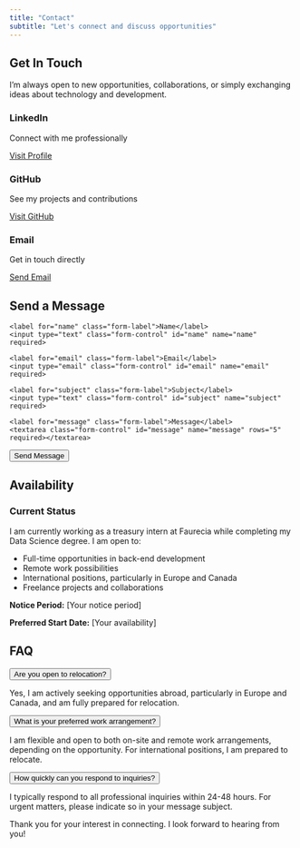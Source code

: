 ```yaml
---
title: "Contact"
subtitle: "Let's connect and discuss opportunities"
---
```


::: {.text-center .mb-5}
## Get In Touch

I'm always open to new opportunities, collaborations, or simply exchanging ideas about technology and development.
:::

::: {.contact-grid}
::: {.contact-card .card}
::: {.contact-icon}
<i class="bi bi-linkedin"></i>
:::

### LinkedIn

Connect with me professionally

[Visit Profile](https://www.linkedin.com/in/joao-veiga1/){.btn .btn-primary .mt-3}
:::

::: {.contact-card .card}
::: {.contact-icon}
<i class="bi bi-github"></i>
:::

### GitHub

See my projects and contributions

[Visit GitHub](https://github.com/Veiga-a){.btn .btn-primary .mt-3}
:::

::: {.contact-card .card}
::: {.contact-icon}
<i class="bi bi-envelope"></i>
:::

### Email

Get in touch directly

[Send Email](mailto:jvicveiga@gmail.com){.btn .btn-primary .mt-3}
:::
:::

## Send a Message

::: {.contact-form}
<form action="https://formspree.io/f/your-formspree-endpoint" method="POST">
  <div class="mb-3">
    <label for="name" class="form-label">Name</label>
    <input type="text" class="form-control" id="name" name="name" required>
  </div>
  
  <div class="mb-3">
    <label for="email" class="form-label">Email</label>
    <input type="email" class="form-control" id="email" name="email" required>
  </div>
  
  <div class="mb-3">
    <label for="subject" class="form-label">Subject</label>
    <input type="text" class="form-control" id="subject" name="subject" required>
  </div>
  
  <div class="mb-3">
    <label for="message" class="form-label">Message</label>
    <textarea class="form-control" id="message" name="message" rows="5" required></textarea>
  </div>
  
  <button type="submit" class="btn btn-primary">Send Message</button>
</form>
:::

## Availability

::: {.card .mb-4}
::: {.card-body}
### Current Status

I am currently working as a treasury intern at Faurecia while completing my Data Science degree. I am open to:

- Full-time opportunities in back-end development
- Remote work possibilities
- International positions, particularly in Europe and Canada
- Freelance projects and collaborations

**Notice Period:** [Your notice period]

**Preferred Start Date:** [Your availability]
:::
:::

## FAQ

::: {.accordion id="contactFAQ"}
::: {.accordion-item}
::: {.accordion-header id="headingOne"}
<button class="accordion-button" type="button" data-bs-toggle="collapse" data-bs-target="#collapseOne" aria-expanded="true" aria-controls="collapseOne">
  Are you open to relocation?
</button>
:::
::: {.accordion-collapse .collapse .show id="collapseOne" aria-labelledby="headingOne"}
::: {.accordion-body}
Yes, I am actively seeking opportunities abroad, particularly in Europe and Canada, and am fully prepared for relocation.
:::
:::
:::

::: {.accordion-item}
::: {.accordion-header id="headingTwo"}
<button class="accordion-button collapsed" type="button" data-bs-toggle="collapse" data-bs-target="#collapseTwo" aria-expanded="false" aria-controls="collapseTwo">
  What is your preferred work arrangement?
</button>
:::
::: {.accordion-collapse .collapse id="collapseTwo" aria-labelledby="headingTwo"}
::: {.accordion-body}
I am flexible and open to both on-site and remote work arrangements, depending on the opportunity. For international positions, I am prepared to relocate.
:::
:::
:::

::: {.accordion-item}
::: {.accordion-header id="headingThree"}
<button class="accordion-button collapsed" type="button" data-bs-toggle="collapse" data-bs-target="#collapseThree" aria-expanded="false" aria-controls="collapseThree">
  How quickly can you respond to inquiries?
</button>
:::
::: {.accordion-collapse .collapse id="collapseThree" aria-labelledby="headingThree"}
::: {.accordion-body}
I typically respond to all professional inquiries within 24-48 hours. For urgent matters, please indicate so in your message subject.
:::
:::
:::
:::

::: {.text-center .mt-5}
Thank you for your interest in connecting. I look forward to hearing from you!
:::

